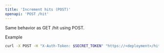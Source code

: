 ```yaml
---
title: 'Increment hits (POST)'
openapi: 'POST /hit'
---
```


Same behavior as GET /hit using POST.

Example
```bash
curl -X POST -H "X-Auth-Token: $SECRET_TOKEN" "https://<deployment>/hit?id=home"
```
